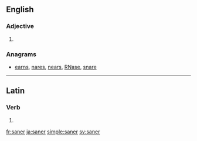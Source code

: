 ==English==

===Adjective===
{{head|en|adjective comparative form}}

# {{en-comparative of|sane}}

===Anagrams===
* [[earns#English|earns]], [[nares#English|nares]], [[nears#English|nears]], [[RNase#English|RNase]], [[snare#English|snare]]

----

==Latin==

===Verb===
{{la-verb-form|sāner}}

# {{conjugation of|sānō||1|s|pres|pass|sub|lang=la}}

[[fr:saner]]
[[ja:saner]]
[[simple:saner]]
[[sv:saner]]